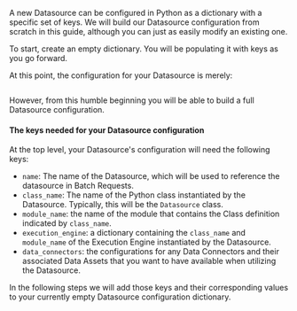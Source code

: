 A new Datasource can be configured in Python as a dictionary with a specific set of keys.  We will build our Datasource configuration from scratch in this guide, although you can just as easily modify an existing one.

To start, create an empty dictionary.  You will be populating it with keys as you go forward.

At this point, the configuration for your Datasource is merely:

```python name="datasource_configuration_empty_dictionary"
```

However, from this humble beginning you will be able to build a full Datasource configuration.

#### The keys needed for your Datasource configuration

At the top level, your Datasource's configuration will need the following keys:
- `name`: The name of the Datasource, which will be used to reference the datasource in Batch Requests.
- `class_name`: The name of the Python class instantiated by the Datasource.  Typically, this will be the `Datasource` class.
- `module_name`: the name of the module that contains the Class definition indicated by `class_name`.
- `execution_engine`: a dictionary containing the `class_name` and `module_name` of the Execution Engine instantiated by the Datasource.
- `data_connectors`: the configurations for any Data Connectors and their associated Data Assets that you want to have available when utilizing the Datasource.

In the following steps we will add those keys and their corresponding values to your currently empty Datasource configuration dictionary.